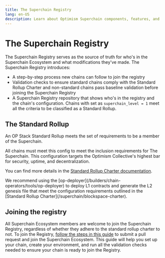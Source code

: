 ```yaml
---
title: The Superchain Registry
lang: en-US
description: Learn about Optimism Superchain components, features, and roadmap.
---
```



# The Superchain Registry

The Superchain Registry serves as the source of truth for who's in the Superchain Ecosystem and what modifications they've made. The Superchain Registry introduces:

*   A step-by-step process new chains can follow to join the registry
*   Validation checks to ensure standard chains comply with the Standard Rollup Charter and non-standard chains pass baseline validation before joining the Superchain Registry
*   A Superchain Registry repository that shows who's in the registry and the chain's configuration. Chains with set as `superchain_level = 1` meet all the criteria to be classified as a Standard Rollup.

## The Standard Rollup

An OP Stack Standard Rollup meets the set of requirements to be a member of the Superchain.

All chains must meet this config to meet the inclusion requirements for The Superchain. This configuration targets the Optimism Collective's highest bar for security, uptime, and decentralization.

You can find more details in the [Standard Rollup Charter documentation](/superchain/blockspace-charter).

<Callout type="info">
  We recommend using the [op-deployer](/builders/chain-operators/tools/op-deployer) to deploy L1 contracts and generate the L2 genesis file that meet the configuration requirements outlined in the [Standard Rollup Charter](/superchain/blockspace-charter).
</Callout>

## Joining the registry

All Superchain Ecosystem members are welcome to join the Superchain Registry, regardless of whether they adhere to the standard rollup charter to not. To join the Registry, [follow the steps in this guide](https://github.com/ethereum-optimism/superchain-registry/blob/main/docs/add-chain.md) to submit a pull request and join the Superchain Ecosystem. This guide will help you set up your chain, create your environment, and run all the validation checks needed to ensure your chain is ready to join the Registry.

